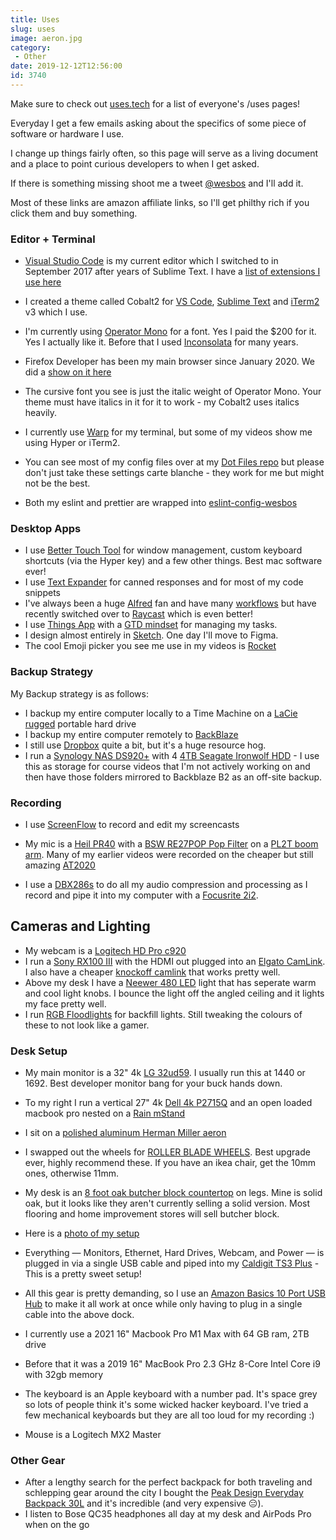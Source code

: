 ```yaml
---
title: Uses
slug: uses
image: aeron.jpg
category:
 - Other
date: 2019-12-12T12:56:00
id: 3740
---
```


Make sure to check out [uses.tech](https://uses.tech) for a list of everyone's /uses pages!


Everyday I get a few emails asking about the specifics of some piece of software or hardware I use.

I change up things fairly often, so this page will serve as a living document and a place to point curious developers to when I get asked.

If there is something missing shoot me a tweet <a href="https://twitter.com/wesbos">@wesbos</a> and I'll add it.

Most of these links are amazon affiliate links, so I'll get philthy rich if you click them and buy something.

### Editor + Terminal

* <a href="https://code.visualstudio.com/">Visual Studio Code</a> is my current editor which I switched to in September 2017 after years of Sublime Text. I have a [list of extensions I use here](https://github.com/wesbos/dotfiles/blob/master/vs-code-extensions-i-use.md)
* I created a theme called Cobalt2 for <a href="https://marketplace.visualstudio.com/items?itemName=wesbos.theme-cobalt2">VS Code</a>, <a href="https://packagecontrol.io/packages/Theme%20-%20Cobalt2">Sublime Text</a> and <a href="https://github.com/wesbos/Cobalt2-iterm">iTerm2</a> v3 which I use.
* I'm currently using <a href="http://www.typography.com/fonts/operator/overview/">Operator Mono</a> for a font. Yes I paid the $200 for it. Yes I actually like it. Before that I used <a href="http://www.levien.com/type/myfonts/inconsolata.html">Inconsolata</a> for many years.
* Firefox Developer has been my main browser since January 2020. We did a <a href="https://syntax.fm/show/213/hasty-treat-a-month-on-firefox">show on it here</a>

* The cursive font you see is just the italic weight of Operator Mono. Your theme must have italics in it for it to work - my Cobalt2 uses italics heavily.
* I currently use <a href="https://app.warp.dev/referral/2664Z2">Warp</a> for my terminal, but some of my videos show me using Hyper or iTerm2.

* You can see most of my config files over at my <a href="https://github.com/wesbos/dotfiles">Dot Files repo</a> but please don't just take these settings carte blanche - they work for me but might not be the best.
* Both my eslint and prettier are wrapped into [eslint-config-wesbos](https://github.com/wesbos/eslint-config-wesbos)


### Desktop Apps
* I use <a href="https://folivora.ai/">Better Touch Tool</a> for window management, custom keyboard shortcuts (via the Hyper key) and a few other things. Best mac software ever!
* I use <a href="https://smilesoftware.com/textexpander">Text Expander</a> for canned responses and for most of my code snippets
* I've always been a huge <a href="https://www.alfredapp.com/">Alfred</a> fan and have many <a href="http://share.getcloudapp.com/fY7q">workflows</a> but have recently switched over to [Raycast](https://www.raycast.com/) which is even better!
* I use <a href="https://culturedcode.com/things/">Things App</a> with a <a href="http://gettingthingsdone.com/">GTD mindset</a> for managing my tasks.
* I design almost entirely in <a href="https://www.sketchapp.com/">Sketch</a>. One day I'll move to Figma.
* The cool Emoji picker you see me use in my videos is <a href="http://matthewpalmer.net/rocket/">Rocket</a>

### Backup Strategy
My Backup strategy is as follows:

* I backup my entire computer locally to a Time Machine on a [LaCie rugged](https://amzn.to/3ti4IMp) portable hard drive
* I backup my entire computer remotely to <a href="https://secure.backblaze.com/r/008x60">BackBlaze</a>
* I still use <a href="http://dropbox.com">Dropbox</a> quite a bit, but it's a huge resource hog.
* I run a <a href="https://amzn.to/3cvGMzf">Synology NAS DS920+</a> with 4 <a href="https://amzn.to/36S8lzh">4TB Seagate Ironwolf HDD</a> - I use this as storage for course videos that I'm not actively working on and then have those folders mirrored to Backblaze B2 as an off-site backup.

### Recording
* I use <a href="https://www.telestream.net/screenflow/">ScreenFlow</a> to record and edit my screencasts
* My mic is a <a href="https://amzn.to/36AOpR2">Heil PR40</a> with a <a href="https://www.amazon.com/gp/product/B011SRQ24G/">BSW RE27POP Pop Filter</a> on a <a href="http://www.amazon.com/gp/product/B000SZVZ74/ref=as_li_qf_sp_asin_il_tl?ie=UTF8&camp=1789&creative=9325&creativeASIN=B000SZVZ74&linkCode=as2&tag=webo080-20&linkId=HJ6K3KRLOL5XJJSC">PL2T boom arm</a>. Many of my earlier videos were recorded on the cheaper but still amazing <a href="http://www.amazon.com/gp/product/B0006H92QK/ref=as_li_qf_sp_asin_il_tl?ie=UTF8&camp=1789&creative=9325&creativeASIN=B0006H92QK&linkCode=as2&tag=webo080-20&linkId=PHY64E6Y43GHI55T">AT2020</a>

* I use a <a href="http://www.amazon.com/gp/product/B004LWH79A/ref=as_li_qf_sp_asin_il_tl?ie=UTF8&camp=1789&creative=9325&creativeASIN=B004LWH79A&linkCode=as2&tag=webo080-20&linkId=E3KFCLCQIXXLC7W4">DBX286s</a> to do all my audio compression and processing as I record and pipe it into my computer with a <a href="http://www.amazon.com/gp/product/B005OZE9SA/ref=as_li_qf_sp_asin_il_tl?ie=UTF8&camp=1789&creative=9325&creativeASIN=B005OZE9SA&linkCode=as2&tag=webo080-20&linkId=ELZASVHMTR6ZTNYL">Focusrite 2i2</a>.

## Cameras and Lighting
* My webcam is a <a href="https://www.amazon.com/gp/product/B006JH8T3S/ref=as_li_qf_sp_asin_il_tl?ie=UTF8&tag=webo080-20&camp=1789&creative=9325&linkCode=as2&creativeASIN=B006JH8T3S&linkId=65a64ee5dd16f2fa18faf2f2d33d0538">Logitech HD Pro c920</a>
* I run a <a href="https://amzn.to/36wUePu">Sony RX100 III</a> with the HDMI out plugged into an <a href="https://amzn.to/3avQNts">Elgato CamLink</a>. I also have a cheaper <a href="https://amzn.to/36B6rmj">knockoff camlink</a> that works pretty well.
* Above my desk I have a <a href="https://amzn.to/3czWWHR">Neewer 480 LED</a> light that has seperate warm and cool light knobs. I bounce the light off the angled ceiling and it lights my face pretty well.
* I run [RGB Floodlights](https://amzn.to/3oGJPXG) for backfill lights. Still tweaking the colours of these to not look like a gamer.

### Desk Setup

* My main monitor is a 32" 4k <a href="https://amzn.to/2SYuX8G">LG 32ud59</a>. I usually run this at 1440 or 1692. Best developer monitor bang for your buck hands down.
* To my right I run a vertical 27" 4k <a href="http://www.amazon.com/gp/product/B00PC9HFO8/ref=as_li_qf_sp_asin_il_tl?ie=UTF8&camp=1789&creative=9325&creativeASIN=B00PC9HFO8&linkCode=as2&tag=webo080-20&linkId=5VCVP6ZUPF5GLCUJ">Dell 4k P2715Q</a> and an open loaded macbook pro nested on a <a href="http://www.amazon.com/gp/product/B000OOYECC/ref=as_li_qf_sp_asin_il_tl?ie=UTF8&camp=1789&creative=9325&creativeASIN=B000OOYECC&linkCode=as2&tag=webo080-20&linkId=XWDACWNC2JWRF3DQ">Rain mStand</a>
* I sit on a <a href="http://www.amazon.com/gp/product/B000LTAO8S/ref=as_li_qf_sp_asin_il_tl?ie=UTF8&camp=1789&creative=9325&creativeASIN=B000LTAO8S&linkCode=as2&tag=webo080-20&linkId=6G4M6ZR4CYKT3TM5">polished aluminum Herman Miller aeron</a>
* I swapped out the wheels for [ROLLER BLADE WHEELS](https://amzn.to/35zIwUF). Best upgrade ever, highly recommend these. If you have an ikea chair, get the 10mm ones, otherwise 11mm.
* My desk is an <a href="https://www.ikea.com/us/en/p/karlby-countertop-oak-veneer-70335207/">8 foot oak butcher block countertop</a> on legs. Mine is solid oak, but it looks like they aren't currently selling a solid version. Most flooring and home improvement stores will sell butcher block.
* Here is a <a href="https://twitter.com/wesbos/status/1060643936140738560">photo of my setup</a>
* Everything — Monitors, Ethernet, Hard Drives, Webcam, and Power — is plugged in via a single USB cable and piped into my <a href="https://amzn.to/2D9Jnx0">Caldigit TS3 Plus</a> - This is a pretty sweet setup!
* All this gear is pretty demanding, so I use an <a href="http://amzn.to/2kVaDCz">Amazon Basics 10 Port USB Hub</a> to make it all work at once while only having to plug in a single cable into the above dock.

* I currently use a 2021 16" Macbook Pro M1 Max with 64 GB ram, 2TB drive
* Before that it was a 2019 16" MacBook Pro 2.3 GHz 8-Core Intel Core i9 with 32gb memory
* The keyboard is an Apple keyboard with a number pad. It's space grey so lots of people think it's some wicked hacker keyboard. I've tried a few mechanical keyboards but they are all too loud for my recording :)
* Mouse is a Logitech MX2 Master

<h3>Other Gear</h3>

* After a lengthy search for the perfect backpack for both traveling and schlepping gear around the city I bought the <a href="http://amzn.to/2kHB4kc">Peak Design Everyday Backpack 30L</a> and it's incredible (and very expensive 😑).
* I listen to Bose QC35 headphones all day at my desk and AirPods Pro when on the go
